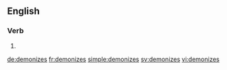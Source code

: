 ==English==

===Verb===
{{head|en|verb form}}

# {{en-third-person singular of|demonize}}

[[de:demonizes]]
[[fr:demonizes]]
[[simple:demonizes]]
[[sv:demonizes]]
[[vi:demonizes]]